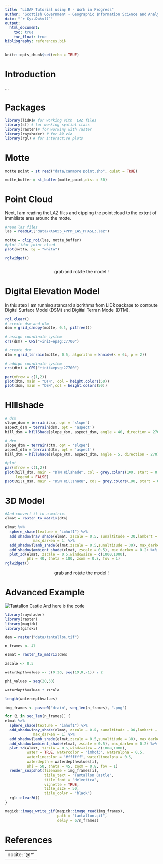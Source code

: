 ```yaml
---
title: "LiDAR Tutorial using R - Work in Progress"
author: "Scottish Government - Geographic Information Science and Analysis Team"
date: "`r Sys.Date()`"
output:
  html_document:
    toc: true
    toc_float: true
bibliography: references.bib
---
```


```r
knitr::opts_chunk$set(echo = TRUE)
```


# Introduction

...

# Packages

```r
library(lidR)# for working with  LAZ files
library(sf) # for working spatial class
library(raster)# for working with raster
library(rayshader) # for 3D viz
library(rgl) # for interactive plots
```


# Motte

```r
motte_point = st_read("data/canmore_point.shp", quiet = TRUE)

motte_buffer = st_buffer(motte_point,dist = 50)

```

# Point Cloud

Next, I am reading the LAZ files and clipping the point cloud to the extent of immidiate area around the motte.
```r
#read laz files
las = readLAS("data/NX6055_4PPM_LAS_PHASE3.laz")

motte = clip_roi(las, motte_buffer)
#plot lidar point cloud
plot(motte, bg = "white")

rglwidget()



```

<p style="text-align: center;">grab and rotate the model ! </a></p>

# Digital Elevation Model

In this step I am running standard algorithms from LiDR package to compute Digital Surface Model (DSM) and Digitial Terrain Model (DTM).

```r
rgl.clear()
# create dsm and dtm
dsm = grid_canopy(motte, 0.5, pitfree())

# assign coordinate system
crs(dsm) = CRS("+init=epsg:27700")

# create dtm
dtm = grid_terrain(motte, 0.5, algorithm = knnidw(k = 6L, p = 2))

# addign coordinate system
crs(dtm) = CRS("+init=epsg:27700")

par(mfrow = c(1,2))
plot(dtm, main = "DTM", col = height.colors(50))
plot(dsm, main = "DSM",col = height.colors(50))

```

# Hillshade

```r
# dsm
slope_dsm = terrain(dsm, opt = 'slope')
aspect_dsm = terrain(dsm, opt = 'aspect')
hill_dsm = hillShade(slope_dsm, aspect_dsm, angle = 40, direction = 270)

# dtm
slope_dtm = terrain(dtm, opt = 'slope')
aspect_dtm = terrain(dtm, opt = 'aspect')
hill_dtm = hillShade(slope_dtm, aspect_dtm, angle = 5, direction = 270)

#plot
par(mfrow = c(1,2))
plot(hill_dtm, main = "DTM Hilshade", col = grey.colors(100, start = 0, end = 1), 
     legend = FALSE)
plot(hill_dsm, main = "DSM Hillshade", col = grey.colors(100, start = 0, end = 1))
```

# 3D Model

```r
#And convert it to a matrix:
elmat = raster_to_matrix(dtm)

elmat %>%
  sphere_shade(texture = "imhof1") %>%
  add_shadow(ray_shade(elmat, zscale = 0.5, sunaltitude = 30,lambert = TRUE),
             max_darken = 1) %>%
  add_shadow(lamb_shade(elmat,zscale = 0.5,sunaltitude = 30), max_darken = 0.2) %>%
  add_shadow(ambient_shade(elmat, zscale = 0.5), max_darken = 0.2) %>%
  plot_3d(elmat, zscale = 0.5,windowsize = c(1000,1000),
          phi = 40, theta = 180, zoom = 0.8, fov = 1)
rglwidget()
```

<p style="text-align: center;">grab and rotate the model ! </a></p>



# Advanced Example

![Tantallon Castle](img/tantallon.gif)
And here is the code

```r
library(rayshader)
library(raster)
library(magick)
library(gifski)

dem = raster("data/tantallon.tif")

n_frames <- 41

elmat = raster_to_matrix(dem)

zscale <- 0.5

waterdepthvalues <- c(0:20, seq(19,0,-1)) / 2

phi_values = seq(20,60)

waterdepthvalues * zscale

length(waterdepthvalues)

img_frames <- paste0("drain", seq_len(n_frames), ".png")

for (i in seq_len(n_frames)) {
elmat %>%
  sphere_shade(texture = "imhof1") %>%
  add_shadow(ray_shade(elmat, zscale = 0.5, sunaltitude = 30,lambert = TRUE),
             max_darken = 1) %>%
  add_shadow(lamb_shade(elmat,zscale = 0.5,sunaltitude = 30), max_darken = 0.2) %>%
  add_shadow(ambient_shade(elmat, zscale = 0.5), max_darken = 0.2) %>%
  plot_3d(elmat, zscale = 0.5,windowsize = c(1000,1000),
          water = TRUE, watercolor = "imhof3", wateralpha = 0.5, 
          waterlinecolor = "#ffffff", waterlinealpha = 0.5,
          waterdepth = waterdepthvalues[i],
          phi = 50, theta = 45, zoom = 0.8, fov = 1)
  render_snapshot(filename = img_frames[i],
                  title_text = "Tantallon Castle", 
                  title_font = "Helvetica",
                  vignette = TRUE,
                  title_size = 50,
                  title_color = "black")
  rgl::clear3d()
}

magick::image_write_gif(magick::image_read(img_frames), 
                        path = "tantallon.gif", 
                        delay = 6/n_frames)
```


# References

---
nocite: '@*'
---